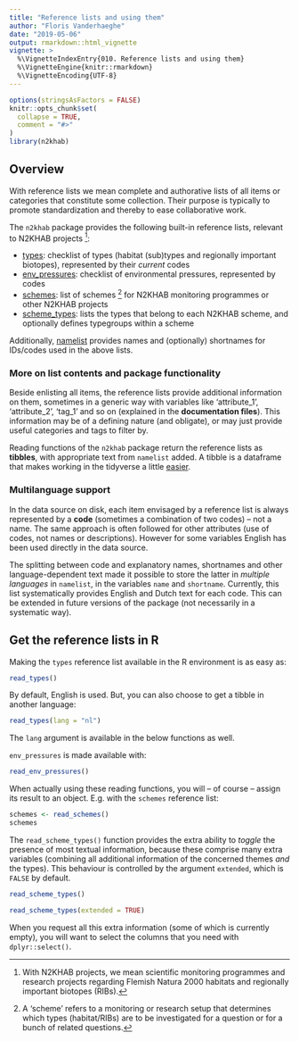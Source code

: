 ```yaml
---
title: "Reference lists and using them"
author: "Floris Vanderhaeghe"
date: "2019-05-06"
output: rmarkdown::html_vignette
vignette: >
  %\VignetteIndexEntry{010. Reference lists and using them}
  %\VignetteEngine{knitr::rmarkdown}
  %\VignetteEncoding{UTF-8}
---
```


```r
options(stringsAsFactors = FALSE)
knitr::opts_chunk$set(
  collapse = TRUE,
  comment = "#>"
)
library(n2khab)
```


## Overview

With reference lists we mean complete and authorative lists of all items or categories that constitute some collection.
Their purpose is typically to promote standardization and thereby to ease collaborative work.

The `n2khab` package provides the following built-in reference lists, 
relevant to N2KHAB projects [^N2KHAB]:

- [types](../html/types.html): checklist of types (habitat (sub)types and regionally important biotopes), 
represented by their *current* codes
- [env_pressures](../html/env_pressures.html): checklist of environmental pressures, represented by codes
- [schemes](../html/schemes.html): list of schemes [^scheme] for N2KHAB monitoring programmes or other N2KHAB projects
- [scheme_types](../html/scheme_types.html): lists the types that belong to each N2KHAB scheme, and optionally defines typegroups within a scheme

Additionally, [namelist](../html/namelist.html) provides names and (optionally) shortnames for IDs/codes used in the above lists.

[^N2KHAB]: With N2KHAB projects, we mean scientific monitoring programmes and research projects regarding Flemish Natura 2000 habitats and regionally important biotopes (RIBs).

[^scheme]: A 'scheme' refers to a monitoring or research setup that determines which types (habitat/RIBs) are to be investigated for a question or for a bunch of related questions.



### More on list contents and package functionality

Beside enlisting all items, the reference lists provide additional information on them, sometimes in a generic way with variables like 'attribute_1', 'attribute_2', 'tag_1' and so on (explained in the **documentation files**).
This information may be of a defining nature (and obligate), or may just provide useful categories and tags to filter by.

Reading functions of the `n2khab` package return the reference lists as **tibbles**, with appropriate text from `namelist` added.
A tibble is a dataframe that makes working in the tidyverse a little [easier](https://r4ds.had.co.nz/tibbles.html).



### Multilanguage support

In the data source on disk, each item envisaged by a reference list is always represented by a **code** (sometimes a combination of two codes) -- not a name.
The same approach is often followed for other attributes (use of codes, not names or descriptions).
However for some variables English has been used directly in the data source.

The splitting between code and explanatory names, shortnames and other language-dependent text made it possible to store the latter in _multiple languages_ in `namelist`, in the variables `name` and `shortname`.
Currently, this list systematically provides English and Dutch text for each code. This can be extended in future versions of the package (not necessarily in a systematic way).




## Get the reference lists in R

Making the `types` reference list available in the R environment is as easy as:

```r
read_types()
```

By default, English is used.
But, you can also choose to get a tibble in another language:

```r
read_types(lang = "nl")
```

The `lang` argument is available in the below functions as well.

`env_pressures` is made available with:

```r
read_env_pressures()
```

When actually using these reading functions, you will -- of course -- assign its result to an object.
E.g. with the `schemes` reference list:

```r
schemes <- read_schemes()
schemes
```

The `read_scheme_types()` function provides the extra ability to _toggle_ the presence of most textual information, because these comprise many extra variables (combining all additional information of the concerned themes _and_ the types).
This behaviour is controlled by the argument `extended`, which is `FALSE` by default.

```r
read_scheme_types()
```

```r
read_scheme_types(extended = TRUE)
```

When you request all this extra information (some of which is currently empty), you will want to select the columns that you need with `dplyr::select()`.
